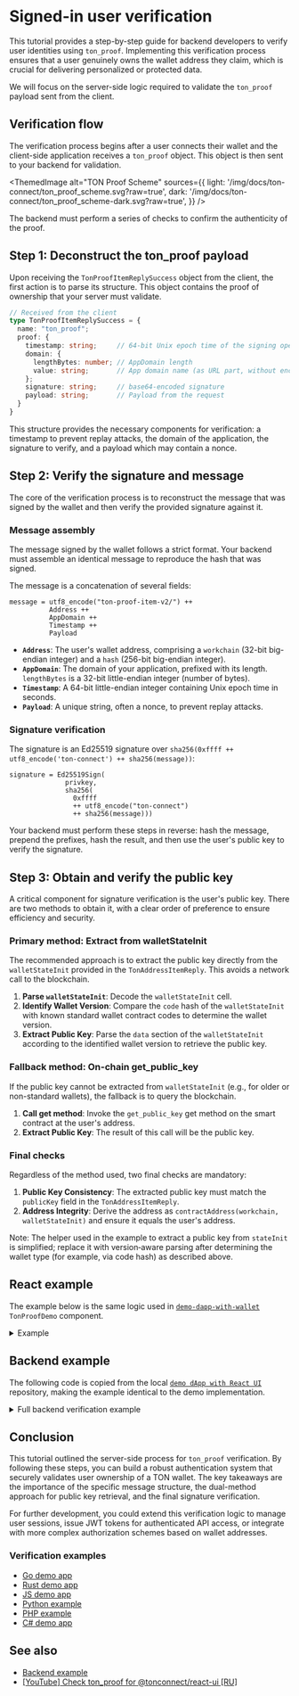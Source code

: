 
# Signed-in user verification

This tutorial provides a step-by-step guide for backend developers to verify user identities using `ton_proof`. Implementing this verification process ensures that a user genuinely owns the wallet address they claim, which is crucial for delivering personalized or protected data.

We will focus on the server-side logic required to validate the `ton_proof` payload sent from the client.

## Verification flow

The verification process begins after a user connects their wallet and the client-side application receives a `ton_proof` object. This object is then sent to your backend for validation.

<ThemedImage
  alt="TON Proof Scheme"
  sources={{
    light: '/img/docs/ton-connect/ton_proof_scheme.svg?raw=true',
    dark: '/img/docs/ton-connect/ton_proof_scheme-dark.svg?raw=true',
  }}
/>

The backend must perform a series of checks to confirm the authenticity of the proof.

## Step 1: Deconstruct the ton_proof payload

Upon receiving the `TonProofItemReplySuccess` object from the client, the first action is to parse its structure. This object contains the proof of ownership that your server must validate.

```typescript
// Received from the client
type TonProofItemReplySuccess = {
  name: "ton_proof";
  proof: {
    timestamp: string;     // 64-bit Unix epoch time of the signing operation (seconds)
    domain: {
      lengthBytes: number; // AppDomain length
      value: string;       // App domain name (as URL part, without encoding)
    };
    signature: string;     // base64-encoded signature
    payload: string;       // Payload from the request
  }
}
```

This structure provides the necessary components for verification: a timestamp to prevent replay attacks, the domain of the application, the signature to verify, and a payload which may contain a nonce.

## Step 2: Verify the signature and message

The core of the verification process is to reconstruct the message that was signed by the wallet and then verify the provided signature against it.

### Message assembly

The message signed by the wallet follows a strict format. Your backend must assemble an identical message to reproduce the hash that was signed.

The message is a concatenation of several fields:

```text
message = utf8_encode("ton-proof-item-v2/") ++
          Address ++
          AppDomain ++
          Timestamp ++
          Payload
```

- **`Address`**: The user's wallet address, comprising a `workchain` (32-bit big-endian integer) and a `hash` (256-bit big-endian integer).
- **`AppDomain`**: The domain of your application, prefixed with its length. `lengthBytes` is a 32-bit little-endian integer (number of bytes).
- **`Timestamp`**: A 64-bit little-endian integer containing Unix epoch time in seconds.
- **`Payload`**: A unique string, often a nonce, to prevent replay attacks.

### Signature verification

The signature is an Ed25519 signature over `sha256(0xffff ++ utf8_encode('ton-connect') ++ sha256(message))`:
```
signature = Ed25519Sign(
              privkey, 
              sha256(
                0xffff 
                ++ utf8_encode("ton-connect") 
                ++ sha256(message)))
```
Your backend must perform these steps in reverse: hash the message, prepend the prefixes, hash the result, and then use the user's public key to verify the signature.

## Step 3: Obtain and verify the public key

A critical component for signature verification is the user's public key. There are two methods to obtain it, with a clear order of preference to ensure efficiency and security.

### Primary method: Extract from walletStateInit

The recommended approach is to extract the public key directly from the `walletStateInit` provided in the `TonAddressItemReply`. This avoids a network call to the blockchain.

1.  **Parse `walletStateInit`**: Decode the `walletStateInit` cell.
2.  **Identify Wallet Version**: Compare the `code` hash of the `walletStateInit` with known standard wallet contract codes to determine the wallet version.
3.  **Extract Public Key**: Parse the `data` section of the `walletStateInit` according to the identified wallet version to retrieve the public key.

### Fallback method: On-chain get_public_key

If the public key cannot be extracted from `walletStateInit` (e.g., for older or non-standard wallets), the fallback is to query the blockchain.

1.  **Call get method**: Invoke the `get_public_key` get method on the smart contract at the user's address.
2.  **Extract Public Key**: The result of this call will be the public key.

### Final checks

Regardless of the method used, two final checks are mandatory:
1.  **Public Key Consistency**: The extracted public key must match the `publicKey` field in the `TonAddressItemReply`.
2.  **Address Integrity**: Derive the address as `contractAddress(workchain, walletStateInit)` and ensure it equals the user's address.

Note: The helper used in the example to extract a public key from `stateInit` is simplified; replace it with version‑aware parsing after determining the wallet type (for example, via code hash) as described above.

## React example

The example below is the same logic used in [`demo-dapp-with-wallet`](https://github.com/ton-connect/demo-dapp-with-wallet) `TonProofDemo` component.

<details>
  <summary>Example</summary>

  ```tsx
  import React, {useCallback, useEffect, useRef, useState} from 'react';
  import ReactJson from 'react-json-view';
  import './style.scss';
  import {TonProofDemoApi} from '../../TonProofDemoApi';
  import {useTonConnectUI, useTonWallet} from '@tonconnect/ui-react';
  import {CHAIN} from '@tonconnect/ui-react';
  import useInterval from '../../hooks/useInterval';

  export const TonProofDemo = () => {
    const firstProofLoading = useRef<boolean>(true);

    const [data, setData] = useState({});
    const wallet = useTonWallet();
    const [authorized, setAuthorized] = useState(false);
    const [tonConnectUI] = useTonConnectUI();

    const recreateProofPayload = useCallback(async () => {
      if (firstProofLoading.current) {
        tonConnectUI.setConnectRequestParameters({ state: 'loading' });
        firstProofLoading.current = false;
      }

      const payload = await TonProofDemoApi.generatePayload();

      if (payload) {
        tonConnectUI.setConnectRequestParameters({ state: 'ready', value: payload });
      } else {
        tonConnectUI.setConnectRequestParameters(null);
      }
    }, [tonConnectUI, firstProofLoading])

    if (firstProofLoading.current) {
      recreateProofPayload();
    }

    useInterval(recreateProofPayload, TonProofDemoApi.refreshIntervalMs);

    useEffect(() =>
      tonConnectUI.onStatusChange(async w => {
        if (!w || w.account.chain === CHAIN.TESTNET) {
          TonProofDemoApi.reset();
          setAuthorized(false);
          return;
        }

        if (w.connectItems?.tonProof && 'proof' in w.connectItems.tonProof) {
          await TonProofDemoApi.checkProof(w.connectItems.tonProof.proof, w.account);
        }

        if (!TonProofDemoApi.accessToken) {
          tonConnectUI.disconnect();
          setAuthorized(false);
          return;
        }

        setAuthorized(true);
      }), [tonConnectUI]);


    const handleClick = useCallback(async () => {
      if (!wallet) {
        return;
      }
      const response = await TonProofDemoApi.getAccountInfo(wallet.account);

      setData(response);
    }, [wallet]);

    if (!authorized) {
      return null;
    }

    return (
      <div className="ton-proof-demo">
        <h3>Demo backend API with ton_proof verification</h3>
        {authorized ? (
          <button onClick={handleClick}>
            Call backend getAccountInfo()
          </button>
        ) : (
          <div className="ton-proof-demo__error">Connect wallet to call API</div>
        )}
        <ReactJson src={data} name="response" theme="ocean" />
      </div>
    );
  }
  ```
</details>

## Backend example

The following code is copied from the local [`demo dApp with React UI`](https://github.com/ton-connect/demo-dapp-with-react-ui/tree/master/src/server) repository, making the example identical to the demo implementation.

<details>
  <summary>Full backend verification example</summary>

File: `src/server/dto/check-proof-request-dto.ts`

```ts
import {CHAIN} from "@tonconnect/ui-react";
import zod from "zod";

export const CheckProofRequest = zod.object({
  address: zod.string(),
  network: zod.enum([CHAIN.MAINNET, CHAIN.TESTNET]),
  public_key: zod.string(),
  proof: zod.object({
    timestamp: zod.number(),
    domain: zod.object({
      lengthBytes: zod.number(),
      value: zod.string(),
    }),
    payload: zod.string(),
    signature: zod.string(),
    state_init: zod.string(),
  }),
  payloadToken: zod.string(),
});

export type CheckProofRequestDto = zod.infer<typeof CheckProofRequest>;
```

File: `src/server/services/ton-proof-service.ts`

```ts
import {getSecureRandomBytes, sha256} from "@ton/crypto";
import {Address, Cell, contractAddress, loadStateInit} from "@ton/ton";
import {Buffer} from "buffer";
import {sign} from "tweetnacl";
import {CheckProofRequestDto} from "../dto/check-proof-request-dto";
import {tryParsePublicKey} from "../wrappers/wallets-data";

const tonProofPrefix = 'ton-proof-item-v2/';
const tonConnectPrefix = 'ton-connect';
const allowedDomains = [
  'tonconnect-demo-dapp-with-react-ui.vercel.app',
  'ton-connect.github.io',
  'localhost:5173'
];
const validAuthTime = 15 * 60; // 15 minute

export class TonProofService {

  /**
   * Generate a random bytes.
   */
  public async generateRandomBytes(): Promise<Buffer> {
    return await getSecureRandomBytes(32);
  }

  /**
   * Reference implementation of the checkProof method:
   * https://github.com/ton-blockchain/ton-connect/blob/main/requests-responses.md#address-proof-signature-ton_proof
   */
  public async checkProof(payload: CheckProofRequestDto, getWalletPublicKey: (address: string) => Promise<Buffer | null>): Promise<boolean> {
    try {
      const stateInit = loadStateInit(Cell.fromBase64(payload.proof.state_init).beginParse());

      // 1. First, try to obtain public key via get_public_key get-method on smart contract deployed at Address.
      // 2. If the smart contract is not deployed yet, or the get-method is missing, you need:
      //  2.1. Parse TonAddressItemReply.walletStateInit and get public key from stateInit. You can compare the walletStateInit.code
      //  with the code of standard wallets contracts and parse the data according to the found wallet version.
      let publicKey = tryParsePublicKey(stateInit) ?? await getWalletPublicKey(payload.address);
      if (!publicKey) {
        return false;
      }

      // 2.2. Check that TonAddressItemReply.publicKey equals to obtained public key
      const wantedPublicKey = Buffer.from(payload.public_key, 'hex');
      if (!publicKey.equals(wantedPublicKey)) {
        return false;
      }

      // 2.3. Check that TonAddressItemReply.walletStateInit.hash() equals to TonAddressItemReply.address. .hash() means BoC hash.
      const wantedAddress = Address.parse(payload.address);
      const address = contractAddress(wantedAddress.workChain, stateInit);
      if (!address.equals(wantedAddress)) {
        return false;
      }

      if (!allowedDomains.includes(payload.proof.domain.value)) {
        return false;
      }

      const now = Math.floor(Date.now() / 1000);
      if (now - validAuthTime > payload.proof.timestamp) {
        return false;
      }

      const message = {
        workchain: address.workChain,
        address: address.hash,
        domain: {
          lengthBytes: payload.proof.domain.lengthBytes,
          value: payload.proof.domain.value,
        },
        signature: Buffer.from(payload.proof.signature, 'base64'),
        payload: payload.proof.payload,
        stateInit: payload.proof.state_init,
        timestamp: payload.proof.timestamp
      };

      const wc = Buffer.alloc(4);
      wc.writeUInt32BE(message.workchain, 0);

      const ts = Buffer.alloc(8);
      ts.writeBigUInt64LE(BigInt(message.timestamp), 0);

      const dl = Buffer.alloc(4);
      dl.writeUInt32LE(message.domain.lengthBytes, 0);

      // message = utf8_encode("ton-proof-item-v2/") ++
      //           Address ++
      //           AppDomain ++
      //           Timestamp ++
      //           Payload
      const msg = Buffer.concat([
        Buffer.from(tonProofPrefix),
        wc,
        message.address,
        dl,
        Buffer.from(message.domain.value),
        ts,
        Buffer.from(message.payload),
      ]);

      const msgHash = Buffer.from(await sha256(msg));

      // signature = Ed25519Sign(privkey, sha256(0xffff ++ utf8_encode("ton-connect") ++ sha256(message)))
      const fullMsg = Buffer.concat([
        Buffer.from([0xff, 0xff]),
        Buffer.from(tonConnectPrefix),
        msgHash,
      ]);

      const result = Buffer.from(await sha256(fullMsg));

      return sign.detached.verify(result, message.signature, publicKey);
    } catch (e) {
      return false;
    }
  }

}
```

File: `src/server/api/check-proof.ts`

```ts
import {sha256} from "@ton/crypto";
import {HttpResponseResolver} from "msw";
import {CheckProofRequest} from "../dto/check-proof-request-dto";
import {TonApiService} from "../services/ton-api-service";
import {TonProofService} from "../services/ton-proof-service";
import {badRequest, ok} from "../utils/http-utils";
import {createAuthToken, verifyToken} from "../utils/jwt";

/**
 * Checks the proof and returns an access token.
 *
 * POST /api/check_proof
 */
export const checkProof: HttpResponseResolver = async ({request}) => {
  try {
    const body = CheckProofRequest.parse(await request.json());

    const client = TonApiService.create(body.network);
    const service = new TonProofService();

    const isValid = await service.checkProof(body, (address) => client.getWalletPublicKey(address));
    if (!isValid) {
      return badRequest({error: 'Invalid proof'});
    }

    const payloadTokenHash = body.proof.payload;
    const payloadToken = body.payloadToken;
    if (!await verifyToken(payloadToken)) {
      return badRequest({error: 'Invalid token'});
    }
    if ((await sha256(payloadToken)).toString('hex') !== payloadTokenHash) {
      return badRequest({error: 'Invalid payload token hash'})
    }

    const token = await createAuthToken({address: body.address, network: body.network});

    return ok({token: token});
  } catch (e) {
    return badRequest({error: 'Invalid request', trace: e});
  }
};
```

File: `src/server/api/generate-payload.ts`

```ts
import {sha256} from "@ton/crypto";
import {HttpResponseResolver} from "msw";
import {TonProofService} from "../services/ton-proof-service";
import {badRequest, ok} from "../utils/http-utils";
import {createPayloadToken} from "../utils/jwt";

/**
 * Generates a payload for ton proof.
 *
 * POST /api/generate_payload
 */
export const generatePayload: HttpResponseResolver = async () => {
  try {
    const service = new TonProofService();

    const randomBytes = await service.generateRandomBytes();
    const payloadToken = await createPayloadToken({
      randomBytes: randomBytes.toString('hex')
    });
    const payloadTokenHash = (await sha256(payloadToken)).toString('hex');

    return ok({
      payloadToken: payloadToken,
      payloadTokenHash: payloadTokenHash,
    });
  } catch (e) {
    return badRequest({error: 'Invalid request', trace: e});
  }
};
```

</details>

## Conclusion

This tutorial outlined the server-side process for `ton_proof` verification. By following these steps, you can build a robust authentication system that securely validates user ownership of a TON wallet. The key takeaways are the importance of the specific message structure, the dual-method approach for public key retrieval, and the final signature verification.

For further development, you could extend this verification logic to manage user sessions, issue JWT tokens for authenticated API access, or integrate with more complex authorization schemes based on wallet addresses.

### Verification examples

- [Go demo app](https://github.com/ton-connect/demo-dapp-backend)
- [Rust demo app](https://github.com/liketurbo/demo-dapp-backend-rs)
- [JS demo app](https://github.com/liketurbo/demo-dapp-backend-js)
- [Python example](https://github.com/XaBbl4/pytonconnect/blob/main/examples/check_proof.py)
- [PHP example](https://github.com/vladimirfokingithub/Ton-Connect-Proof-Php-Check)
- [C# demo app](https://github.com/WinoGarcia/TonProof.NET)

## See also

- [Backend example](https://github.com/ton-connect/demo-dapp-with-react-ui/tree/master/src/server)
- [\[YouTube\] Check ton_proof for @tonconnect/react-ui \[RU\]](https://youtu.be/wIMbkJHv0Fs?list=PLyDBPwv9EPsCJ226xS5_dKmXXxWx1CKz_&t=2971)

<Feedback />
